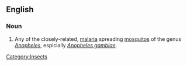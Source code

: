==English==

===Noun===
{{wikipedia|Anopheles gambiae|Malaria mosquito}}
{{en-noun|sg=[[malaria]] [[mosquito]]}}

# Any of the closely-related, [[malaria]] spreading [[mosquito]]s of the genus ''[[Anopheles]]'', espicially ''[[Anopheles gambiae]]''.

[[Category:Insects]]